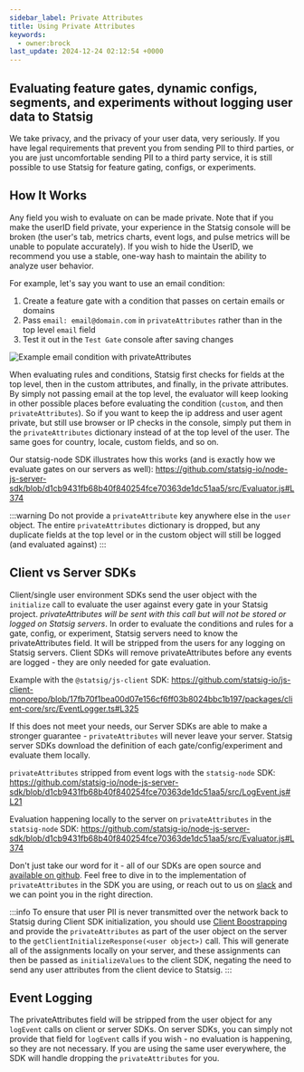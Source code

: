 ```yaml
---
sidebar_label: Private Attributes
title: Using Private Attributes
keywords:
  - owner:brock
last_update: 2024-12-24 02:12:54 +0000
---
```


## Evaluating feature gates, dynamic configs, segments, and experiments without logging user data to Statsig
We take privacy, and the privacy of your user data, very seriously.  If you have legal requirements that prevent you from sending PII to third parties, or you are just uncomfortable sending PII to a third party service, it is still possible to use Statsig for feature gating, configs, or experiments.

## How It Works
Any field you wish to evaluate on can be made private.  Note that if you make the userID field private, your experience in the Statsig console will be broken (the user's tab, metrics charts, event logs, and pulse metrics will be unable to populate accurately).  If you wish to hide the UserID, we recommend you use a stable, one-way hash to maintain the ability to analyze user behavior.

For example, let's say you want to use an email condition:

1. Create a feature gate with a condition that passes on certain emails or domains
2. Pass `email: email@domain.com` in `privateAttributes` rather than in the top level `email` field
3. Test it out in the `Test Gate` console after saving changes

![Example email condition with privateAttributes](https://user-images.githubusercontent.com/74584483/137523844-41720c7a-b006-48ab-a5b2-53c833c3de80.png)

When evaluating rules and conditions, Statsig first checks for fields at the top level, then in the custom attributes, and finally, in the private attributes.  By simply not passing email at the top level, the evaluator will keep looking in other possible places before evaluating the condition (`custom`, and then `privateAttributes`).
So if you want to keep the ip address and user agent private, but still use browser or IP checks in the console, simply put them in the `privateAttributes` dictionary instead of at the top level of the user.  The same goes for country, locale, custom fields, and so on.

Our statsig-node SDK illustrates how this works (and is exactly how we evaluate gates on our servers as well): https://github.com/statsig-io/node-js-server-sdk/blob/d1cb9431fb68b40f840254fce70363de1dc51aa5/src/Evaluator.js#L374

:::warning
Do not provide a `privateAttribute` key anywhere else in the `user` object.  The entire `privateAttributes` dictionary is dropped, but any duplicate fields at the top level or in the custom object will still be logged (and evaluated against)
:::

## Client vs Server SDKs
Client/single user environment SDKs send the user object with the `initialize` call to evaluate the user against every gate in your Statsig project.
*privateAttributes will be sent with this call but will not be stored or logged on Statsig servers*.  In order to evaluate the conditions and rules for a gate, config, or experiment, Statsig servers need to know the privateAttributes field.  It will be stripped from the users for any logging on Statsig servers.
Client SDKs will remove privateAttributes before any events are logged - they are only needed for gate evaluation.

Example with the `@statsig/js-client` SDK: https://github.com/statsig-io/js-client-monorepo/blob/17fb70f1bea00d07e156cf6ff03b8024bbc1b197/packages/client-core/src/EventLogger.ts#L325

If this does not meet your needs, our Server SDKs are able to make a stronger guarantee - `privateAttributes` will never leave your server.  Statsig server SDKs
download the definition of each gate/config/experiment and evaluate them locally.

`privateAttributes` stripped from event logs with the `statsig-node` SDK: https://github.com/statsig-io/node-js-server-sdk/blob/d1cb9431fb68b40f840254fce70363de1dc51aa5/src/LogEvent.js#L21

Evaluation happening locally to the server on `privateAttributes` in the `statsig-node` SDK: https://github.com/statsig-io/node-js-server-sdk/blob/d1cb9431fb68b40f840254fce70363de1dc51aa5/src/Evaluator.js#L374

Don't just take our word for it - all of our SDKs are open source and [available on github](https://github.com/statsig-io).  Feel free to dive in to the implementation of `privateAttributes` in the SDK you are using, or reach out to us on [slack](https://www.statsig.com/slack) and we can point you in the right direction.

:::info
To ensure that user PII is never transmitted over the network back to Statsig during Client SDK initialization, you should use [Client Boostrapping](/client/concepts/initialize#bootstrapping-overview) and provide the `privateAttributes` as part of the user object on the server to the `getClientInitializeResponse(<user object>)` call. This will generate all of the assignments locally on your server, and these assignments can then be passed as `initializeValues` to the client SDK, negating the need to send any user attributes from the client device to Statsig. 
:::

## Event Logging
The privateAttributes field will be stripped from the user object for any `logEvent` calls on client or server SDKs.  On server SDKs, you can simply not provide that field for `logEvent` calls if you wish - no evaluation is happening, so they are not necessary.  If you are using the same user everywhere, the SDK will handle dropping the `privateAttributes` for you.
